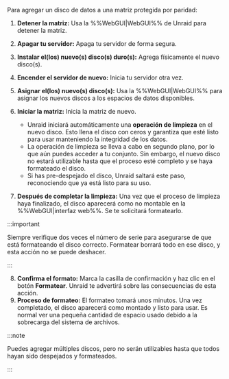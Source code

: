 Para agregar un disco de datos a una matriz protegida por paridad:

1. **Detener la matriz:** Usa la %%WebGUI|WebGUI%% de Unraid para detener la matriz.

2. **Apagar tu servidor:** Apaga tu servidor de forma segura.

3. **Instalar el(los) nuevo(s) disco(s) duro(s):** Agrega físicamente el nuevo disco(s).

4. **Encender el servidor de nuevo:** Inicia tu servidor otra vez.

5. **Asignar el(los) nuevo(s) disco(s):** Usa la %%WebGUI|WebGUI%% para asignar los nuevos discos a los espacios de datos disponibles.

6. **Iniciar la matriz:** Inicia la matriz de nuevo.

   - Unraid iniciará automáticamente una **operación de limpieza** en el nuevo disco. Esto llena el disco con ceros y garantiza que esté listo para usar manteniendo la integridad de los datos.
   - La operación de limpieza se lleva a cabo en segundo plano, por lo que aún puedes acceder a tu conjunto. Sin embargo, el nuevo disco no estará utilizable hasta que el proceso esté completo y se haya formateado el disco.
   - Si has pre-despejado el disco, Unraid saltará este paso, reconociendo que ya está listo para su uso.

7. **Después de completar la limpieza:** Una vez que el proceso de limpieza haya finalizado, el disco aparecerá como no montable en la %%WebGUI|interfaz web%%. Se te solicitará formatearlo.

:::important

Siempre verifique dos veces el número de serie para asegurarse de que está formateando el disco correcto. Formatear borrará todo en ese disco, y esta acción no se puede deshacer.

:::

8. **Confirma el formato:** Marca la casilla de confirmación y haz clic en el botón **Formatear**. Unraid te advertirá sobre las consecuencias de esta acción.
9. **Proceso de formateo:** El formateo tomará unos minutos. Una vez completado, el disco aparecerá como montado y listo para usar. Es normal ver una pequeña cantidad de espacio usado debido a la sobrecarga del sistema de archivos.

:::note

Puedes agregar múltiples discos, pero no serán utilizables hasta que todos hayan sido despejados y formateados.

:::
